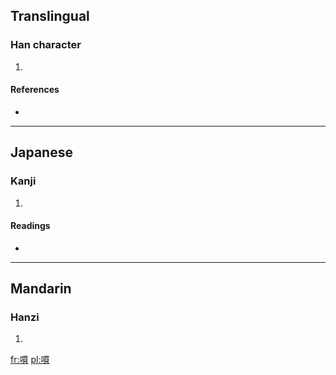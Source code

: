 ==Translingual==

===Han character===
{{Han char|rn=30|rad=口|as=12|sn=15|four=6608<sub>6</sub>|canj=口田中金 (RWLC)}}

# {{defn|Han|sort=口12}}

====References====
* {{Han ref|kx=0206.220|dkj=04236|hdz=10683.130|uh=562A|ud=22058|bh=E547|bd=58695}}

----

==Japanese==

===Kanji===
{{ja-kanji|grade=|rs=口12}}

# {{defn|lang=ja|sort=口12}}

====Readings====
* {{ja-readings|on=[[ばい]] (bai), [[め]] (me)|kun=}}

----

==Mandarin==

===Hanzi===
{{cmn-hanzi|pin=[[chuài]] ([[chuai4]]), [[mǎi]] ([[mai3]])|wg=ch'uai<sup>4</sup>, mai<sup>3</sup>}}

# {{defn|lang=cmn|sort=口12}}

[[fr:嘪]]
[[pl:嘪]]